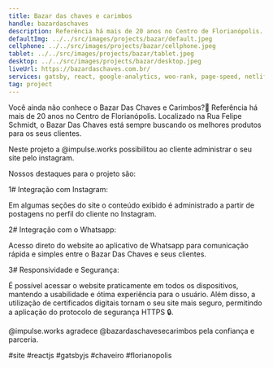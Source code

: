 ```yaml
---
title: Bazar das chaves e carimbos
handle: bazardaschaves
description: Referência há mais de 20 anos no Centro de Florianópolis. Localizado na Rua Felipe Schmidt, o Bazar Das Chaves está sempre buscando os melhores produtos para os seus clientes.
defaultImg: ../../src/images/projects/bazar/default.jpeg
cellphone: ../../src/images/projects/bazar/cellphone.jpeg
tablet: ../../src/images/projects/bazar/tablet.jpeg
desktop: ../../src/images/projects/bazar/desktop.jpeg
liveUrl: https://bazardaschaves.com.br/
services: gatsby, react, google-analytics, woo-rank, page-speed, netlify, seo, instagram
tag: project
---
```


Você ainda não conhece o Bazar Das Chaves e Carimbos?🔑
Referência há mais de 20 anos no Centro de Florianópolis. Localizado na Rua Felipe Schmidt, o Bazar Das Chaves está sempre buscando os melhores produtos para os seus clientes.

Neste projeto a @impulse.works possibilitou ao cliente administrar o seu site pelo instagram.

Nossos destaques para o projeto são:

1# Integração com Instagram:

Em algumas seções do site o conteúdo exibido é administrado a partir de postagens no perfil do cliente no Instagram.

2# Integração com o Whatsapp:

Acesso direto do website ao aplicativo de Whatsapp para comunicação rápida e simples entre o Bazar Das Chaves e seus clientes.

3# Responsividade e Segurança:

É possível acessar o website praticamente em todos os dispositivos, mantendo a usabilidade e ótima experiência para o usuário. Além disso, a utilização de certificados digitais tornam o seu site mais seguro, permitindo a aplicação do protocolo de segurança HTTPS 🔒.

@impulse.works agradece @bazardaschavesecarimbos pela confiança e parceria.

#site #reactjs #gatsbyjs #chaveiro #florianopolis
